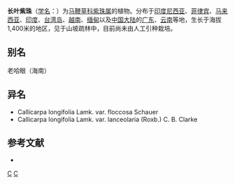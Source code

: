{{Speciesbox 
| taxon = Callicarpa longifolia
| authority = Lamk.
| subdivision_ranks =[[变种|变种]]
| subdivision =
* 长叶紫珠 ''C. l.'' var. ''longifolia''
* [[白毛长叶紫珠|白毛长叶紫珠]] ''C. l.'' var. ''floccosa''
* [[披针叶紫珠|披针叶紫珠]] ''C. l.'' var. ''lanceolaria''
}}

'''长叶紫珠'''（[[学名|学名]]：{{lang|la|''Callicarpa longifolia''}}）为[[马鞭草科|马鞭草科]][[紫珠属|紫珠属]]的植物。分布于[[印度尼西亚|印度尼西亚]]、[[菲律宾|菲律宾]]、[[马来西亚|马来西亚]]、[[印度|印度]]、[[台湾岛|台湾岛]]、[[越南|越南]]、[[缅甸|缅甸]]以及[[中国大陆|中国大陆]]的[[广东|广东]]、[[云南|云南]]等地，生长于海拔1,400米的地区，见于山坡疏林中，目前尚未由人工引种栽培。

== 别名 ==
老哈眼（海南）

== 异名 ==
* Callicarpa longifolia Lamk. var. floccosa Schauer
* Callicarpa longifolia Lamk. var. lanceolaria (Roxb.) C. B. Clarke

== 参考文献 ==
<div class="references-small">
* {{cite web| url =http://www.bioinfo.cn/db05/KmzwSpecies.php?action=view&id=24002| title =长叶紫珠（原变种）| work =《中国高等植物数据库全库》| publisher =中国科学院微生物研究所| author =昆明植物研究所| accessdate =2009-02-25| deadurl =yes| archiveurl =https://web.archive.org/web/20160305022446/http://www.bioinfo.cn/db05/KmzwSpecies.php?action=view&id=24002| archivedate =2016-03-05}}
</div>
{{Taxonbar}}

[[Category:紫珠属|C]]
[[Category:1785年描述的植物|C]]